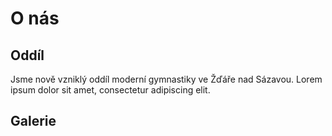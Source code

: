 
<script>
</script>

# O nás

## Oddíl

Jsme nově vzniklý oddíl moderní gymnastiky ve Žďáře nad Sázavou. Lorem ipsum dolor sit amet, consectetur adipiscing elit.


## Galerie

<Galerie />
